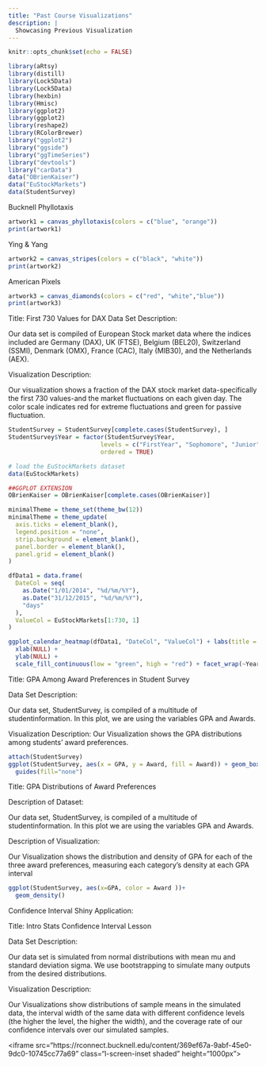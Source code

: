 ```yaml
---
title: "Past Course Visualizations"
description: |
  Showcasing Previous Visualization
---
```


```r
knitr::opts_chunk$set(echo = FALSE)
```

```r
library(aRtsy)
library(distill)
library(Lock5Data)
library(Lock5Data)
library(hexbin)
library(Hmisc)
library(ggplot2)
library(ggplot2)
library(reshape2)
library(RColorBrewer)
library("ggplot2")
library("ggside")
library("ggTimeSeries")
library("devtools")
library("carData")
data("OBrienKaiser")
data("EuStockMarkets")
data(StudentSurvey)
```



Bucknell Phyllotaxis



```r
artwork1 = canvas_phyllotaxis(colors = c("blue", "orange"))
print(artwork1)
```



Ying & Yang



```r
artwork2 = canvas_stripes(colors = c("black", "white"))
print(artwork2)
```



American Pixels



```r
artwork3 = canvas_diamonds(colors = c("red", "white","blue"))
print(artwork3)
```








Title: First 730 Values for DAX
Data Set Description: 

  Our data set is compiled of European Stock market data where the indices included are Germany (DAX), UK (FTSE), Belgium (BEL20), Switzerland (SSMI), Denmark (OMX), France (CAC), Italy (MIB30), and the Netherlands (AEX). 
  
Visualization Description: 

  Our visualization shows a fraction of the DAX stock market data-specifically the first 730 values-and the market fluctuations on each given day. The color scale indicates red for extreme fluctuations and green for passive fluctuation. 






```r
StudentSurvey = StudentSurvey[complete.cases(StudentSurvey), ]
StudentSurvey$Year = factor(StudentSurvey$Year, 
                          levels = c("FirstYear", "Sophomore", "Junior", "Senior"),
                          ordered = TRUE)

# load the EuStockMarkets dataset
data(EuStockMarkets)

##GGPLOT EXTENSION
OBrienKaiser = OBrienKaiser[complete.cases(OBrienKaiser)]

minimalTheme = theme_set(theme_bw(12))
minimalTheme = theme_update(
  axis.ticks = element_blank(),
  legend.position = "none",
  strip.background = element_blank(),
  panel.border = element_blank(),
  panel.grid = element_blank()
)

dfData1 = data.frame(
  DateCol = seq(
    as.Date("1/01/2014", "%d/%m/%Y"),
    as.Date("31/12/2015", "%d/%m/%Y"),
    "days"
  ),
  ValueCol = EuStockMarkets[1:730, 1]
)

ggplot_calendar_heatmap(dfData1, "DateCol", "ValueCol") + labs(title = "First 730 Values for DAX") +
  xlab(NULL) +
  ylab(NULL) +
  scale_fill_continuous(low = "green", high = "red") + facet_wrap(~Year, ncol = 1)


```

Title: GPA Among Award Preferences in Student Survey

Data Set Description: 
  
  Our data set, StudentSurvey, is compiled of a multitude of studentinformation. In this plot, we are using the variables GPA and Awards.

Visualization Description: 
  Our Visualization shows the GPA distributions among students’ award preferences. 
  
```r
attach(StudentSurvey)
ggplot(StudentSurvey, aes(x = GPA, y = Award, fill = Award)) + geom_boxplot()+
  guides(fill="none")
```



Title: GPA Distributions of Award Preferences

Description of Dataset: 
  
  Our data set, StudentSurvey, is compiled of a multitude of studentinformation. In this plot we are using the variables GPA and Awards.

Description of Visualization: 
  
  Our Visualization shows the distribution and density of GPA for each of the three award preferences, measuring each category’s density at each GPA interval

```r
ggplot(StudentSurvey, aes(x=GPA, color = Award ))+ 
  geom_density()
```

  
  
Confidence Interval Shiny Application:

Title: Intro Stats Confidence Interval Lesson

Data Set Description: 
  
  Our data set is simulated from normal distributions with mean mu and standard deviation sigma. We use bootstrapping to simulate many outputs from the desired distributions.

Visualization Description: 
  
  Our Visualizations show distributions of sample means in the simulated data, the interval width of the same data with different confidence levels (the higher the level, the higher the width), and the coverage rate of our confidence intervals over our simulated samples. 

<iframe src=“https://rconnect.bucknell.edu/content/369ef67a-9abf-45e0-9dc0-10745cc77a69” class=“l-screen-inset shaded” height=“1000px”></iframe>

